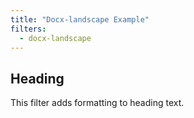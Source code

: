 ```yaml
---
title: "Docx-landscape Example"
filters:
  - docx-landscape
---
```


## Heading

This filter adds formatting to heading text.


